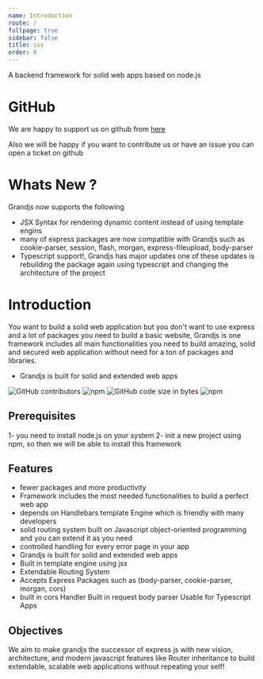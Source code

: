 ```yaml
---
name: Introduction
route: /
fullpage: true
sidebar: false
title: sss
order: 0
---
```


<LogoComponent></LogoComponent>

A backend framework for solid web apps based on node.js

# GitHub

We are happy to support us on github from [here](https://github.com/tareksalem/grandjs)

Also we will be happy if you want to contribute us or have an issue you can open a ticket on github

# Whats New ?
Grandjs now supports the following
- JSX Syntax for rendering dynamic content instead of using template engins
- many of express packages are now compatible with Grandjs such as cookie-parser, session, flash, morgan, express-fileupload, body-parser
- Typescript support!, Grandjs has major updates one of these updates is rebuilding the package again using typescript and changing the architecture of the project

# Introduction

You want to build a solid web application but you don't want to use express and a lot of packages you need to build a basic website, Grandjs is one framework includes all main functionalities you need to build amazing, solid and secured web application without need for a ton of packages and libraries.

* Grandjs is built for solid and extended web apps

![GitHub contributors](https://img.shields.io/github/contributors/tareksalem/grandjs.svg?style=flat-square)
![npm](https://img.shields.io/npm/v/grandjs.svg)
![GitHub code size in bytes](https://img.shields.io/github/languages/code-size/tareksalem/grandjs.svg)
![npm](https://img.shields.io/npm/dt/grandjs.svg?color=green&style=popout)


## Prerequisites

1- you need to install node.js on your system
2- init a new project using npm, so then we will be able to install this framework

## Features
* fewer packages and more productivity
* Framework includes the most needed functionalities to build a perfect web app
* depends on Handlebars template Engine which is friendly with many developers
* solid routing system built on Javascript object-oriented programming and you can extend it as you need
* controlled handling for every error page in your app
* Grandjs is built for solid and extended web apps
* Built in template engine using jsx
* Extendable Routing System
* Accepts Express Packages such as (body-parser, cookie-parser, morgan, cors)
* built in cors Handler
Built in request body parser
Usable for Typescript Apps

## Objectives
We aim to make grandjs the successor of express js with new vision, architecture, and modern javascript features like Router inheritance to build extendable, scalable web applications without repeating your self!
